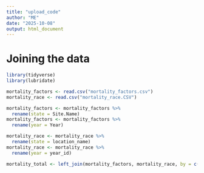 ```yaml
---
title: "upload_code"
author: "ME"
date: "2025-10-08"
output: html_document
---
```


# Joining the data
```r
library(tidyverse)
library(lubridate)
```

```r
mortality_factors <- read.csv("mortality_factors.csv")
mortality_race <- read.csv("mortality_race.CSV")
```

```r
mortality_factors <- mortality_factors %>%
  rename(state = Site.Name)
mortality_factors <- mortality_factors %>%
  rename(year = Year)

mortality_race <- mortality_race %>%
  rename(state = location_name)
mortality_race <- mortality_race %>%
  rename(year = year_id)
```



```r
mortality_total <- left_join(mortality_factors, mortality_race, by = c("state", "year"))
```


